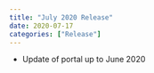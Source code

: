```yaml
---
title: "July 2020 Release"
date: 2020-07-17
categories: ["Release"]
---
```


* Update of portal up to June 2020